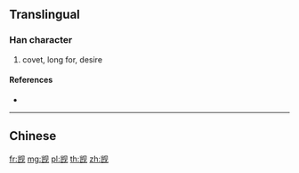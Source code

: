 {{character info/new}}
{{also|覬}}
==Translingual==

===Han character===
{{Han char|rn=147|rad=见|as=06|sn=10|four=|canj=UUBHU|ids=⿰岂见}}

# covet, long for, desire

====References====
* {{Han ref|kx=1139.051|hdz=63668.030|uh=89CA|ud=35274}}

----

==Chinese==
{{zh-see|覬}}

[[fr:觊]]
[[mg:觊]]
[[pl:觊]]
[[th:觊]]
[[zh:觊]]
